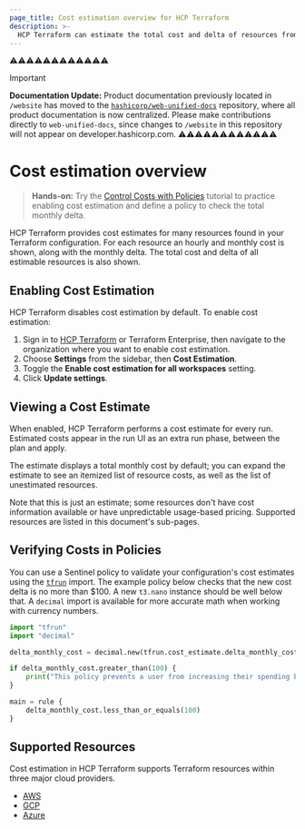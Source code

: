 ```yaml
---
page_title: Cost estimation overview for HCP Terraform
description: >-
  HCP Terraform can estimate the total cost and delta of resources from your Terraform configuration. Use cost estimation to get hourly and monthly cost estimates for each resource.
---
```


⚠️⚠️⚠️⚠️⚠️⚠️⚠️⚠️⚠️⚠️⚠️⚠️
> [!IMPORTANT]  
> **Documentation Update:** Product documentation previously located in `/website` has moved to the [`hashicorp/web-unified-docs`](https://github.com/hashicorp/web-unified-docs) repository, where all product documentation is now centralized. Please make contributions directly to `web-unified-docs`, since changes to `/website` in this repository will not appear on developer.hashicorp.com.
⚠️⚠️⚠️⚠️⚠️⚠️⚠️⚠️⚠️⚠️⚠️⚠️

# Cost estimation overview

> **Hands-on:** Try the [Control Costs with Policies](/terraform/tutorials/cloud-get-started/cost-estimation) tutorial to practice enabling cost estimation and define a policy to check the total monthly delta.

HCP Terraform provides cost estimates for many resources found in your Terraform configuration. For each resource an hourly and monthly cost is shown, along with the monthly delta. The total cost and delta of all estimable resources is also shown.

## Enabling Cost Estimation

HCP Terraform disables cost estimation by default. To enable cost estimation:

1. Sign in to [HCP Terraform](https://app.terraform.io/) or Terraform Enterprise, then navigate to the organization where you want to enable cost estimation.
1. Choose **Settings** from the sidebar, then **Cost Estimation**.
1. Toggle the **Enable cost estimation for all workspaces** setting.
1. Click **Update settings**.

## Viewing a Cost Estimate

When enabled, HCP Terraform performs a cost estimate for every run. Estimated costs appear in the run UI as an extra run phase, between the plan and apply.

The estimate displays a total monthly cost by default; you can expand the estimate to see an itemized list of resource costs, as well as the list of unestimated resources.

Note that this is just an estimate; some resources don't have cost information available or have unpredictable usage-based pricing. Supported resources are listed in this document's sub-pages.

## Verifying Costs in Policies

You can use a Sentinel policy to validate your configuration's cost estimates using the [`tfrun`](/terraform/cloud-docs/policy-enforcement/import-reference/tfrun) import. The example policy below checks that the new cost delta is no more than $100. A new `t3.nano` instance should be well below that. A `decimal` import is available for more accurate math when working with currency numbers.

```python
import "tfrun"
import "decimal"

delta_monthly_cost = decimal.new(tfrun.cost_estimate.delta_monthly_cost)

if delta_monthly_cost.greater_than(100) {
    print("This policy prevents a user from increasing their spending by more than $100 per month in a single run without a warning.")
}

main = rule {
	delta_monthly_cost.less_than_or_equals(100)
}
```

## Supported Resources

Cost estimation in HCP Terraform supports Terraform resources within three major cloud providers.

- [AWS](/terraform/cloud-docs/cost-estimation/aws)
- [GCP](/terraform/cloud-docs/cost-estimation/gcp)
- [Azure](/terraform/cloud-docs/cost-estimation/azure)
